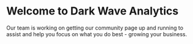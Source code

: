 # Welcome to Dark Wave Analytics

Our team is working on getting our community page up and running to assist and help you focus on what you do best - growing your business.
